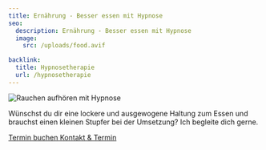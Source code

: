 ```yaml
---
title: Ernährung - Besser essen mit Hypnose
seo:
  description: Ernährung - Besser essen mit Hypnose
  image:
    src: /uploads/food.avif

backlink:
  title: Hypnosetherapie
  url: /hypnosetherapie
---
```


<div class="relative">

<img class="w-full h-64 object-cover object-center sm:h-96 rounded-xl shadow-lg" src="/uploads/food.avif" alt="Rauchen aufhören mit Hypnose" />

<p>Wünschst du dir eine lockere und ausgewogene Haltung zum Essen und brauchst einen kleinen Stupfer bei der Umsetzung? Ich begleite dich gerne.</p>

</div>

<div class="flex gap-4">
  <a
  data-umami-event="Open Calendly"
  href="https://calendly.com/bern-hypnose"
  target="_blank"
  class="inline-flex no-prose items-center justify-center px-6 py-3 text-base leading-tight font-bold text-red-50 bg-red-500 border border-red-600 rounded-full transition hover:bg-red-600 hover:text-red-50 no-underline"
>
  <span>Termin buchen</span>
</a>

<a data-umami-event="Home – Button Kontakt" href="/kontakt" class="inline-flex items-center justify-center px-6 py-3 text-base leading-tight font-bold text-red-600 bg-transparent border border-red-600 rounded-full transition hover:bg-red-600 hover:text-red-50 no-underline" onclick="document.app.emitEvent('mouseDown', 'trigger-to-5');"> 
  <span class="">Kontakt & Termin</span>
</a>
</div>
